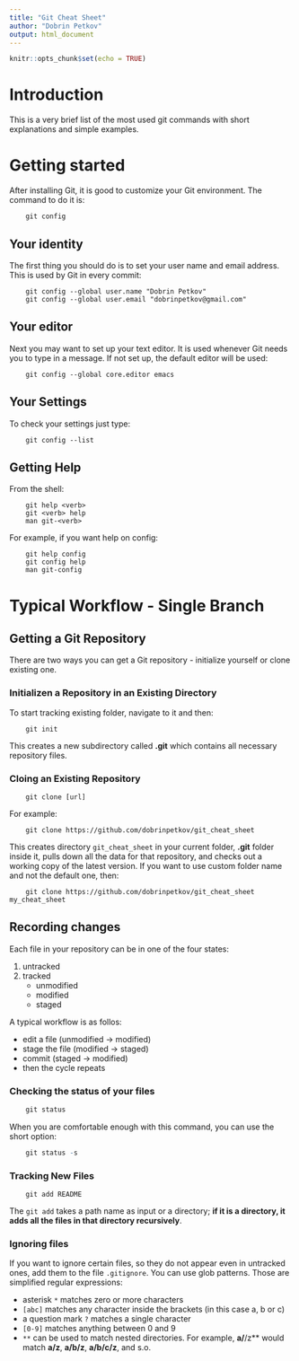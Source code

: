 ```yaml
---
title: "Git Cheat Sheet"
author: "Dobrin Petkov"
output: html_document
---
```


```r
knitr::opts_chunk$set(echo = TRUE)
```

# Introduction

This is a very brief list of the most used git commands with short explanations and simple examples.

# Getting started

After installing Git, it is good to customize your Git environment. The command to do it is:
```git
    git config
```

## Your identity

The first thing you should do is to set your user name and email address. This is used by Git in every commit:

```git
    git config --global user.name "Dobrin Petkov"
    git config --global user.email "dobrinpetkov@gmail.com"
```

## Your editor

Next you may want to set up your text editor. It is used whenever Git needs you to type in a message. If not set up, the default editor will be used:


```git
    git config --global core.editor emacs
```

## Your Settings

To check your settings just type:

```git
    git config --list
```

## Getting Help

From the shell:
```git 
    git help <verb>
    git <verb> help
    man git-<verb>
```

For example, if you want help on config:

```git 
    git help config
    git config help
    man git-config
```

# Typical Workflow - Single Branch

## Getting a Git Repository

There are two ways you can get a Git repository - initialize yourself or clone existing one.

### Initializen a Repository in an Existing Directory

To start tracking existing folder, navigate to it and then:

```git
    git init
```
This creates a new subdirectory called **.git** which contains all necessary repository files.

### Cloing an Existing Repository

```git
    git clone [url]
```
For example:
```git
    git clone https://github.com/dobrinpetkov/git_cheat_sheet
```
This creates directory `git_cheat_sheet` in your current folder, **.git** folder inside it, pulls down all the data for that repository, and checks out a working copy of the latest version. If you want to use custom folder name and not the default one, then:
```git
    git clone https://github.com/dobrinpetkov/git_cheat_sheet my_cheat_sheet
```

## Recording changes

Each file in your repository can be in one of the four states:

1. untracked
1. tracked
    - unmodified
    - modified
    - staged

A typical workflow is as follos:

- edit a file    (unmodified -> modified)
- stage the file (modified   -> staged)
- commit         (staged     -> modified)
- then the cycle repeats

### Checking the status of your files

```r
    git status
```
When you are comfortable enough with this command, you can use the short option:
```r
    git status -s
```

### Tracking New Files

```
    git add README
```

The `git add` takes a path name as input or a directory; **if it is a directory, it adds all the files in that directory recursively**.

### Ignoring files

If you want to ignore certain files, so they do not appear even in untracked ones, add them to the file `.gitignore`. You can use glob patterns. Those are simplified regular expressions:

- asterisk `*` matches zero or more characters
- `[abc]` matches any character inside the brackets (in this case a, b or c)
- a question mark `?` matches a single character
- `[0-9]` matches anything between 0 and 9
- `**` can be used to match nested directories. For example, **a/**/z** would match **a/z**, **a/b/z**, **a/b/c/z**, and s.o.


    







